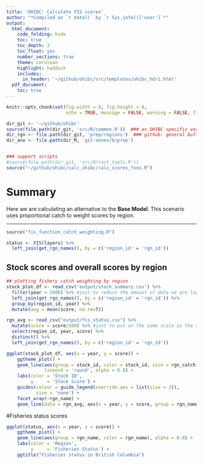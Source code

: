```yaml
---
title: 'OHIBC: Calculate FIS scores'
author: "*Compiled on `r date()` by `r Sys.info()['user']`*"
output: 
  html_document:
    code_folding: hide
    toc: true
    toc_depth: 3
    toc_float: yes
    number_sections: true
    theme: cerulean
    highlight: haddock
    includes: 
      in_header: '~/github/ohibc/src/templates/ohibc_hdr1.html'
  pdf_document:
    toc: true
---
```


``` r

knitr::opts_chunk$set(fig.width = 8, fig.height = 6, 
                      echo = TRUE, message = FALSE, warning = FALSE, fig.path = 'figs/')

dir_git <- '~/github/ohibc'
source(file.path(dir_git, 'src/R/common.R'))  ### an OHIBC specific version of common.R
dir_rgn <- file.path(dir_git, 'prep/regions')  ### github: general buffer region shapefiles
dir_anx <- file.path(dir_M, 'git-annex/bcprep')


### support scripts
#source(file.path(dir_git, 'src/R/rast_tools.R')) 
source("~/github/ohibc/calc_ohibc/calc_scores_fxns.R")

```

# Summary

Here we are calculating an alternative to the **Base Model**. This scenario uses proportional catch to weight scores by region. 


------

```r

source("fis_function_catch_weighting.R")

status <- FIS(layers) %>%
  left_join(get_rgn_names(), by = c('region_id' = 'rgn_id'))

```


## Stock scores and overall scores by region

``` r

## plotting fishery catch weighting by region
stock_plot_df <- read_csv('output/stock_summary.csv') %>%
  filter(year > 2000) %>% #just to reduce the amount of data we are looking at
  left_join(get_rgn_names(), by = c('region_id' = 'rgn_id')) %>%
  group_by(region_id, year) %>%
  mutate(avg = mean(score, na.rm=T))

```

``` r

rgn_avg <- read_csv("output/fis_status.csv") %>%
  mutate(score = score/100) %>% #just to put on the same scale as the stock scores
  select(region_id, year, score) %>%
  distinct() %>%
  left_join(get_rgn_names(), by = c('region_id' = 'rgn_id'))

ggplot(stock_plot_df, aes(x = year, y = score)) +
    ggtheme_plot() +
    geom_line(aes(group = stock_id, color = stock_id, size = rgn_catch),
              lineend = 'round', alpha = 0.8) +
    labs(color = 'Stock ID',
         y     = 'Stock Score') +
    guides(colour = guide_legend(override.aes = list(size = 3)),
           size = 'none') +
    facet_wrap(~rgn_name) +
    geom_line(data = rgn_avg, aes(x = year, y = score, group = rgn_name), color = "black", lwd = 1)

```

#Fisheries status scores

``` r

ggplot(status, aes(x = year, y = score)) +
    ggtheme_plot() +
    geom_line(aes(group = rgn_name, color = rgn_name), alpha = 0.8) +
    labs(color = 'Region',
         y     = 'Fisheries Status') +
    ggtitle("Fisheries status in British Columbia")

```
